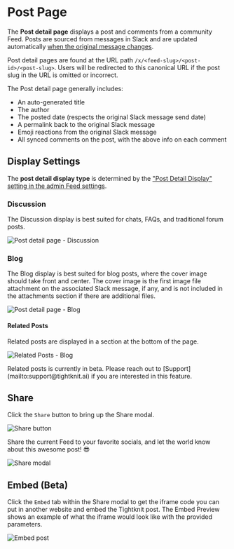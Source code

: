 
# Post Page

The **Post detail page** displays a post and comments from a community Feed.
Posts are sourced from messages in Slack and are updated automatically [when the original message changes](../basics/how-items-sync).

Post detail pages are found at the URL path `/x/<feed-slug>/<post-id>/<post-slug>`.
Users will be redirected to this canonical URL if the post slug in the URL is omitted or incorrect.

The Post detail page generally includes:

- An auto-generated title
- The author
- The posted date (respects the original Slack message send date)
- A permalink back to the original Slack message
- Emoji reactions from the original Slack message
- All synced comments on the post, with the above info on each comment

## Display Settings

The **post detail display type** is determined by the ["Post Detail Display" setting in the admin Feed settings](../slack-administration/channel-and-feed-settings).

### Discussion

The Discussion display is best suited for chats, FAQs, and traditional forum posts.

![Post detail page - Discussion](/tightknit-site/post-detail-display-discussion.png)

### Blog

The Blog display is best suited for blog posts, where the cover image should take front and center. The cover image is the first image file attachment on the associated Slack message, if any, and is not included in the attachments section if there are additional files.

![Post detail page - Blog](/tightknit-site/post-detail-display-blog.png)

#### Related Posts

Related posts are displayed in a section at the bottom of the page.

![Related Posts - Blog](/tightknit-site/post-detail-related-blog.png)

<Callout>
  Related posts is currently in beta. Please reach out to
  [Support](mailto:support@tightknit.ai) if you are interested in this feature.
</Callout>

## Share

Click the `Share` button to bring up the Share modal.

![Share button](/tightknit-site/post-detail-share-button.png)

Share the current Feed to your favorite socials, and let the world know about this awesome post! 😎

![Share modal](/tightknit-site/post-detail-share-modal.png)

## Embed (Beta)

Click the `Embed` tab within the Share modal to get the iframe code you can put in another website and embed the Tightknit post. The Embed Preview shows an example of what the iframe would look like with the provided parameters.

![Embed post](/tightknit-site/embed-tab-post.png)
